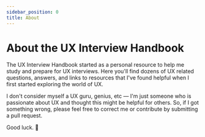 ```yaml
---
sidebar_position: 0
title: About
---
```


# About the UX Interview Handbook

The UX Interview Handbook started as a personal resource to help me study and prepare for UX interviews. Here you'll find dozens of UX related questions, answers, and links to resources that I've found helpful when I first started exploring the world of UX.

I don't consider myself a UX guru, genius, etc — I'm just someone who is passionate about UX and thought this might be helpful for others. So, if I got something wrong, please feel free to correct me or contribute by submitting a pull request.

Good luck. 💖

<!-- While I used good faith efforts to ensure
that the information and instructions contained in this work are accurate,
I disclaim all responsibility for errors or omissions, including without limitation responsibility for damages resulting
from the use of or reliance on this work. Use of the information and instructions contained in this work is at your own risk. -->
